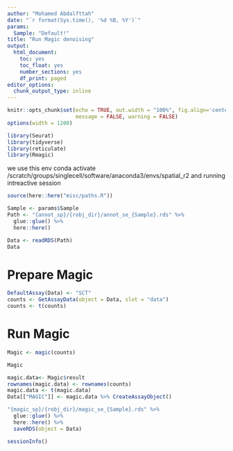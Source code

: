 ---
author: "Mohamed Abdalfttah"
date: "`r format(Sys.time(), '%d %B, %Y')`"
params:
  Sample: "Default!"
title: "Run Magic denoising"
output:
  html_document:
    toc: yes
    toc_float: yes
    number_sections: yes
    df_print: paged
editor_options: 
  chunk_output_type: inline
---

```{r setup, include=FALSE}
knitr::opts_chunk$set(echo = TRUE, out.width = "100%", fig.align='center', 
                      message = FALSE, warning = FALSE)
options(width = 1200)
```

```{r}
library(Seurat)
library(tidyverse)
library(reticulate)
library(Rmagic)
```

we use this env conda activate /scratch/groups/singlecell/software/anaconda3/envs/spatial_r2 and running intreactive session 

```{r}
source(here::here("misc/paths.R"))

Sample <- params$Sample
Path <- "{annot_sp}/{robj_dir}/annot_se_{Sample}.rds" %>%
  glue::glue() %>%
  here::here()
```

```{r, warning=FALSE, message=FALSE}
Data <- readRDS(Path)
Data
```

# Prepare Magic

```{r}
DefaultAssay(Data) <- "SCT"
counts <- GetAssayData(object = Data, slot = "data")
counts <- t(counts)
```

# Run Magic

```{r}
Magic <- magic(counts)
```

```{r}
Magic
```

```{r}
magic.data<- Magic$result
rownames(magic.data) <- rownames(counts)
magic.data <- t(magic.data)
Data[["MAGIC"]] <- magic.data %>% CreateAssayObject()
```

```{r}
"{magic_sp}/{robj_dir}/magic_se_{Sample}.rds" %>%
  glue::glue() %>%
  here::here() %>%
  saveRDS(object = Data)
```

```{r}
sessionInfo()
```


